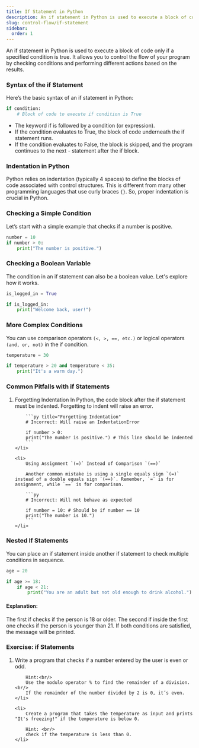 ```yaml
---
title: If Statement in Python
description: An if statement in Python is used to execute a block of code only if a specified condition is true. It allows you to control the flow of your program by checking conditions and performing different actions based on the results.
slug: control-flow/if-statement
sidebar:
  order: 1
---
```



An if statement in Python is used to execute a block of code only if a specified condition is true. It allows you to control the flow of your program by checking conditions and performing different actions based on the results.

### Syntax of the if Statement

Here’s the basic syntax of an if statement in Python:

```py title="Syntax of if Statement"
if condition:
    # Block of code to execute if condition is True
```

- The keyword if is followed by a condition (or expression).
- If the condition evaluates to True, the block of code underneath the if statement runs.
- If the condition evaluates to False, the block is skipped, and the program continues to the next - statement after the if block.

### Indentation in Python

Python relies on indentation (typically 4 spaces) to define the blocks of code associated with control structures. This is different from many other programming languages that use curly braces `{}`. So, proper indentation is crucial in Python.

### Checking a Simple Condition

Let’s start with a simple example that checks if a number is positive.

```py title="Checking a Simple Condition"
number = 10
if number > 0:
    print("The number is positive.")
```

### Checking a Boolean Variable

The condition in an if statement can also be a boolean value. Let's explore how it works.

```py title="Checking a Boolean Variable"
is_logged_in = True

if is_logged_in:
    print("Welcome back, user!")
```

### More Complex Conditions

You can use comparison operators `(<, >, ==, etc.)` or logical operators `(and, or, not)` in the if condition.

```py title="More Complex Conditions"
temperature = 30

if temperature > 20 and temperature < 35:
    print("It's a warm day.")
```

### Common Pitfalls with if Statements

<Steps>
  <ol>
    <li>
         Forgetting Indentation
        In Python, the code block after the if statement must be indented. Forgetting to indent will raise an error.

        ```py title="Forgetting Indentation"
        # Incorrect: Will raise an IndentationError

        if number > 0:
        print("The number is positive.") # This line should be indented
        ```
    </li>

    <li>
        Using Assignment `(=)` Instead of Comparison `(==)`

        Another common mistake is using a single equals sign `(=)` instead of a double equals sign `(==)`. Remember, `=` is for assignment, while `==` is for comparison.

        ```py
        # Incorrect: Will not behave as expected

        if number = 10: # Should be if number == 10
        print("The number is 10.")
        ```
    </li>

</ol>
</Steps>

### Nested If Statements

You can place an if statement inside another if statement to check multiple conditions in sequence.

```py title="Nested If Statements"
age = 20

if age >= 18:
    if age < 21:
        print("You are an adult but not old enough to drink alcohol.")

```

#### Explanation:

The first if checks if the person is 18 or older.
The second if inside the first one checks if the person is younger than 21.
If both conditions are satisfied, the message will be printed.

### Exercise: if Statements

<Steps>
  <ol>
    <li>
        Write a program that checks if a number entered by the user is even or odd.

        Hint:<br/>
        Use the modulo operator % to find the remainder of a division. <br/>
        If the remainder of the number divided by 2 is 0, it’s even.
    </li>

    <li>
        Create a program that takes the temperature as input and prints "It's freezing!" if the temperature is below 0.

        Hint: <br/>
        check if the temperature is less than 0.
    </li>

</ol>
</Steps>
